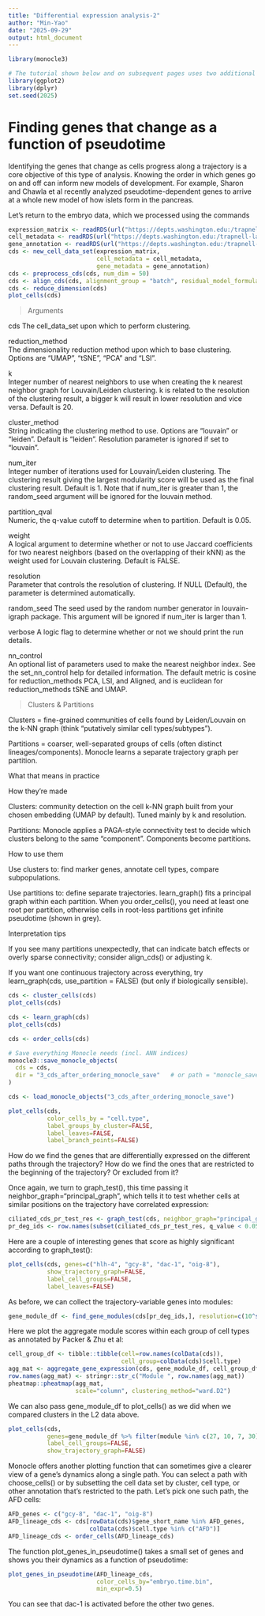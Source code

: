 ```yaml
---
title: "Differential expression analysis-2"
author: "Min-Yao"
date: "2025-09-29"
output: html_document
---
```


```r
library(monocle3)

# The tutorial shown below and on subsequent pages uses two additional packages:
library(ggplot2)
library(dplyr)
set.seed(2025)
```

# Finding genes that change as a function of pseudotime

Identifying the genes that change as cells progress along a trajectory is a core objective of this type of analysis. Knowing the order in which genes go on and off can inform new models of development. For example, Sharon and Chawla et al recently analyzed pseudotime-dependent genes to arrive at a whole new model of how islets form in the pancreas.

Let's return to the embryo data, which we processed using the commands

```r
expression_matrix <- readRDS(url("https://depts.washington.edu:/trapnell-lab/software/monocle3/celegans/data/packer_embryo_expression.rds"))
cell_metadata <- readRDS(url("https://depts.washington.edu:/trapnell-lab/software/monocle3/celegans/data/packer_embryo_colData.rds"))
gene_annotation <- readRDS(url("https://depts.washington.edu:/trapnell-lab/software/monocle3/celegans/data/packer_embryo_rowData.rds"))
cds <- new_cell_data_set(expression_matrix,
                         cell_metadata = cell_metadata,
                         gene_metadata = gene_annotation)
cds <- preprocess_cds(cds, num_dim = 50)
cds <- align_cds(cds, alignment_group = "batch", residual_model_formula_str = "~ bg.300.loading + bg.400.loading + bg.500.1.loading + bg.500.2.loading + bg.r17.loading + bg.b01.loading + bg.b02.loading")
cds <- reduce_dimension(cds)
plot_cells(cds)
```

> Arguments

cds	
The cell_data_set upon which to perform clustering.

reduction_method	
The dimensionality reduction method upon which to base clustering. Options are "UMAP", "tSNE", "PCA" and "LSI".

k	
Integer number of nearest neighbors to use when creating the k nearest neighbor graph for Louvain/Leiden clustering. k is related to the resolution of the clustering result, a bigger k will result in lower resolution and vice versa. Default is 20.

cluster_method	
String indicating the clustering method to use. Options are "louvain" or "leiden". Default is "leiden". Resolution parameter is ignored if set to "louvain".

num_iter	
Integer number of iterations used for Louvain/Leiden clustering. The clustering result giving the largest modularity score will be used as the final clustering result. Default is 1. Note that if num_iter is greater than 1, the random_seed argument will be ignored for the louvain method.

partition_qval	
Numeric, the q-value cutoff to determine when to partition. Default is 0.05.

weight	
A logical argument to determine whether or not to use Jaccard coefficients for two nearest neighbors (based on the overlapping of their kNN) as the weight used for Louvain clustering. Default is FALSE.

resolution	
Parameter that controls the resolution of clustering. If NULL (Default), the parameter is determined automatically.

random_seed	
The seed used by the random number generator in louvain-igraph package. This argument will be ignored if num_iter is larger than 1.

verbose	
A logic flag to determine whether or not we should print the run details.

nn_control	
An optional list of parameters used to make the nearest neighbor index. See the set_nn_control help for detailed information. The default metric is cosine for reduction_methods PCA, LSI, and Aligned, and is euclidean for reduction_methods tSNE and UMAP.

> Clusters & Partitions

Clusters = fine-grained communities of cells found by Leiden/Louvain on the k-NN graph (think “putatively similar cell types/subtypes”).

Partitions = coarser, well-separated groups of cells (often distinct lineages/components). Monocle learns a separate trajectory graph per partition.

What that means in practice

How they’re made

Clusters: community detection on the cell k-NN graph built from your chosen embedding (UMAP by default). Tuned mainly by k and resolution.

Partitions: Monocle applies a PAGA-style connectivity test to decide which clusters belong to the same “component”. Components become partitions.

How to use them

Use clusters to: find marker genes, annotate cell types, compare subpopulations.

Use partitions to: define separate trajectories. learn_graph() fits a principal graph within each partition. When you order_cells(), you need at least one root per partition, otherwise cells in root-less partitions get infinite pseudotime (shown in grey).

Interpretation tips

If you see many partitions unexpectedly, that can indicate batch effects or overly sparse connectivity; consider align_cds() or adjusting k.

If you want one continuous trajectory across everything, try learn_graph(cds, use_partition = FALSE) (but only if biologically sensible).

```r
cds <- cluster_cells(cds)
plot_cells(cds)
```

```r
cds <- learn_graph(cds)
plot_cells(cds)
```


```r
cds <- order_cells(cds)
```

```r
# Save everything Monocle needs (incl. ANN indices)
monocle3::save_monocle_objects(
  cds = cds,
  dir = "3_cds_after_ordering_monocle_save"   # or path = "monocle_save" depending on your version
)
```

```r
cds <- load_monocle_objects("3_cds_after_ordering_monocle_save")
```


```r
plot_cells(cds,
           color_cells_by = "cell.type",
           label_groups_by_cluster=FALSE,
           label_leaves=FALSE,
           label_branch_points=FALSE)
```



How do we find the genes that are differentially expressed on the different paths through the trajectory? How do we find the ones that are restricted to the beginning of the trajectory? Or excluded from it?

Once again, we turn to graph_test(), this time passing it neighbor_graph="principal_graph", which tells it to test whether cells at similar positions on the trajectory have correlated expression:

```r
ciliated_cds_pr_test_res <- graph_test(cds, neighbor_graph="principal_graph", cores=1)
pr_deg_ids <- row.names(subset(ciliated_cds_pr_test_res, q_value < 0.05))
```

Here are a couple of interesting genes that score as highly significant according to graph_test():

```r
plot_cells(cds, genes=c("hlh-4", "gcy-8", "dac-1", "oig-8"),
           show_trajectory_graph=FALSE,
           label_cell_groups=FALSE,
           label_leaves=FALSE)
```

As before, we can collect the trajectory-variable genes into modules:

```r
gene_module_df <- find_gene_modules(cds[pr_deg_ids,], resolution=c(10^seq(-6,-1)))
```

Here we plot the aggregate module scores within each group of cell types as annotated by Packer & Zhu et al:

```r
cell_group_df <- tibble::tibble(cell=row.names(colData(cds)), 
                                cell_group=colData(cds)$cell.type)
agg_mat <- aggregate_gene_expression(cds, gene_module_df, cell_group_df)
row.names(agg_mat) <- stringr::str_c("Module ", row.names(agg_mat))
pheatmap::pheatmap(agg_mat,
                   scale="column", clustering_method="ward.D2")
```

We can also pass gene_module_df to plot_cells() as we did when we compared clusters in the L2 data above.

```r
plot_cells(cds,
           genes=gene_module_df %>% filter(module %in% c(27, 10, 7, 30)),
           label_cell_groups=FALSE,
           show_trajectory_graph=FALSE)
```

Monocle offers another plotting function that can sometimes give a clearer view of a gene's dynamics along a single path. You can select a path with choose_cells() or by subsetting the cell data set by cluster, cell type, or other annotation that's restricted to the path. Let's pick one such path, the AFD cells:

```r
AFD_genes <- c("gcy-8", "dac-1", "oig-8")
AFD_lineage_cds <- cds[rowData(cds)$gene_short_name %in% AFD_genes,
                       colData(cds)$cell.type %in% c("AFD")]
AFD_lineage_cds <- order_cells(AFD_lineage_cds)
```

The function plot_genes_in_pseudotime() takes a small set of genes and shows you their dynamics as a function of pseudotime:

```r
plot_genes_in_pseudotime(AFD_lineage_cds,
                         color_cells_by="embryo.time.bin",
                         min_expr=0.5)
```

You can see that dac-1 is activated before the other two genes.

